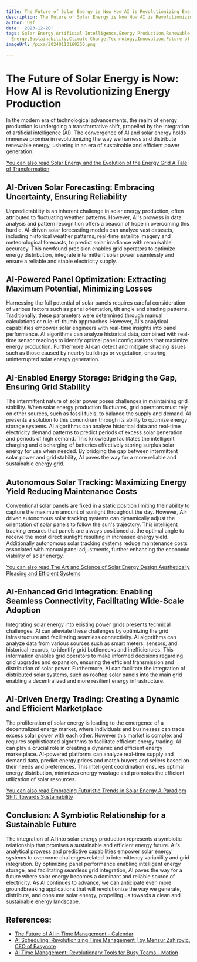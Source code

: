 ```yaml
---
title: The Future of Solar Energy is Now How AI is Revolutionizing Energy Production
description: The Future of Solar Energy is Now How AI is Revolutionizing Energy Production
author: Usf
date: '2023-12-20'
tags: Solar Energy,Artificial Intelligence,Energy Production,Renewable Energy,Clean
  Energy,Sustainability,Climate Change,Technology,Innovation,Future of Energy
imageUrl: /pixa/20240113160250.png

---
```

# The Future of Solar Energy is Now: How AI is Revolutionizing Energy Production

In  the  modern era of technological advancements, the realm of energy production is  undergoing a transformative shift, propelled by the  integration of artificial intelligence  (AI).  The convergence of AI  and  solar energy holds immense promise  in revolutionizing the way we  harness and  distribute renewable energy, ushering in an era of  sustainable and efficient power generation.

[You can  also read Solar Energy and the  Evolution of the Energy Grid A Tale of Transformation](Solar%20Energy%20and%20the%20Evolution%20of%20the%20Energy%20Grid%20A%20Tale%20of%20Transformation)


## AI-Driven Solar  Forecasting: Embracing Uncertainty, Ensuring Reliability

Unpredictability is an inherent challenge in solar energy production, often attributed to fluctuating weather  patterns. However, AI's prowess in data analysis and pattern recognition offers a beacon of  hope in overcoming this hurdle. AI-driven solar forecasting models can analyze vast datasets, including historical weather patterns, real-time satellite imagery and meteorological forecasts, to predict solar irradiance with remarkable accuracy. This newfound precision enables  grid operators to optimize energy distribution, integrate intermittent solar power seamlessly and ensure a reliable and stable electricity supply.

## AI-Powered Panel Optimization: Extracting Maximum Potential, Minimizing  Losses

Harnessing the full potential of solar panels  requires  careful consideration of various factors such  as panel orientation, tilt angle and shading patterns. Traditionally, these parameters were  determined through manual calculations or rule-of-thumb approaches. However, AI's analytical capabilities  empower solar engineers  with real-time insights into panel performance. AI algorithms can analyze historical data, combined with real-time sensor readings to identify optimal panel configurations that maximize energy production. Furthermore AI can detect and mitigate shading issues such as those caused by nearby buildings or vegetation, ensuring uninterrupted solar energy generation.

## AI-Enabled Energy Storage: Bridging the Gap, Ensuring Grid  Stability

The intermittent nature of solar power poses challenges in maintaining grid stability. When solar energy production  fluctuates, grid operators must rely on other sources, such as fossil fuels, to balance the supply and demand.  AI presents a  solution to this conundrum through  its ability to optimize energy storage systems. AI algorithms can  analyze historical data and real-time electricity demand patterns to predict  periods of excess solar generation and periods of high demand. This knowledge facilitates  the  intelligent charging and discharging  of batteries effectively storing surplus solar energy for use when needed. By  bridging the gap between  intermittent solar power and grid stability, AI paves the way for a  more  reliable and sustainable energy grid.

## Autonomous Solar Tracking: Maximizing Energy Yield Reducing Maintenance Costs

Conventional solar panels are fixed in a  static position limiting their ability to capture the maximum amount  of sunlight throughout the day.  However, AI-driven autonomous solar tracking systems  can dynamically adjust the orientation of solar panels to follow the  sun's  trajectory. This intelligent tracking ensures that panels are always positioned at the optimal angle to receive  the most direct sunlight resulting  in increased  energy yield. Additionally autonomous solar tracking systems  reduce maintenance costs associated with manual panel adjustments, further enhancing the  economic viability of solar energy.

[You can  also  read The Art and Science of Solar Energy  Design Aesthetically Pleasing and Efficient Systems](The%20Art%20and%20Science%20of%20Solar%20Energy%20Design%20Aesthetically%20Pleasing%20and%20Efficient%20Systems)


## AI-Enhanced Grid Integration: Enabling Seamless Connectivity, Facilitating Wide-Scale Adoption

Integrating solar  energy into existing power grids presents technical  challenges. AI can alleviate these challenges by optimizing the grid infrastructure and facilitating seamless connectivity. AI algorithms can analyze data from various sources such as smart meters,  sensors, and historical records, to identify grid bottlenecks and inefficiencies. This  information enables grid  operators to make informed decisions regarding grid  upgrades and expansion, ensuring the efficient transmission and distribution of solar  power. Furthermore, AI can facilitate the integration of  distributed solar systems, such as rooftop solar panels into the main  grid enabling a decentralized and more  resilient energy infrastructure.

##  AI-Driven  Energy Trading: Creating a Dynamic and Efficient Marketplace

The proliferation of solar energy is  leading to the emergence of  a decentralized energy market, where individuals and businesses can trade excess solar power with each  other. However this market is complex and requires sophisticated algorithms to  facilitate efficient energy trading. AI can play a crucial  role in creating a dynamic and efficient energy marketplace. AI-powered platforms can analyze  real-time supply and demand data, predict energy  prices and match buyers and sellers based on their needs and preferences. This intelligent coordination ensures optimal  energy distribution, minimizes energy wastage and promotes  the efficient utilization of solar resources.

[You can also read Embracing Futuristic Trends in Solar  Energy A Paradigm Shift Towards Sustainability](Embracing%20Futuristic%20Trends%20in%20Solar%20Energy%20A%20Paradigm%20Shift%20Towards%20Sustainability)


## Conclusion: A Symbiotic Relationship for a Sustainable Future

The integration of AI into solar  energy production represents a symbiotic relationship that promises a sustainable and efficient energy future.  AI's analytical prowess and predictive capabilities empower solar energy systems to overcome  challenges related to intermittency variability and grid integration. By optimizing panel performance enabling intelligent energy storage, and facilitating  seamless grid integration, AI paves the  way for a future where solar energy becomes a dominant and reliable source of  electricity. As AI continues  to advance, we can anticipate even more groundbreaking applications that will revolutionize the way we generate, distribute, and consume solar energy, propelling us towards a clean and  sustainable energy landscape.

## References:
- [The Future of AI in Time Management - Calendar](https://www.calendar.com/blog/the-future-of-ai-in-time-management/)
- [AI Scheduling: Revolutionizing Time Management | by Mensur Zahirovic, CEO of Easynote](https://mensurzahirovic.medium.com/ai-scheduling-revolutionizing-time-management-9e5dfbf602c7)
- [AI Time Management: Revolutionary Tools for Busy Teams - Motion](https://www.usemotion.com/blog/ai-time-management)
